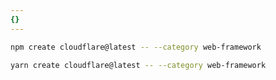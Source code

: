 ```yaml
---
{}
---
```



<Tabs> <TabItem label="npm">

```sh
npm create cloudflare@latest -- --category web-framework
```

</TabItem>

<TabItem label="yarn">

```sh
yarn create cloudflare@latest -- --category web-framework
```

</TabItem> </Tabs>

